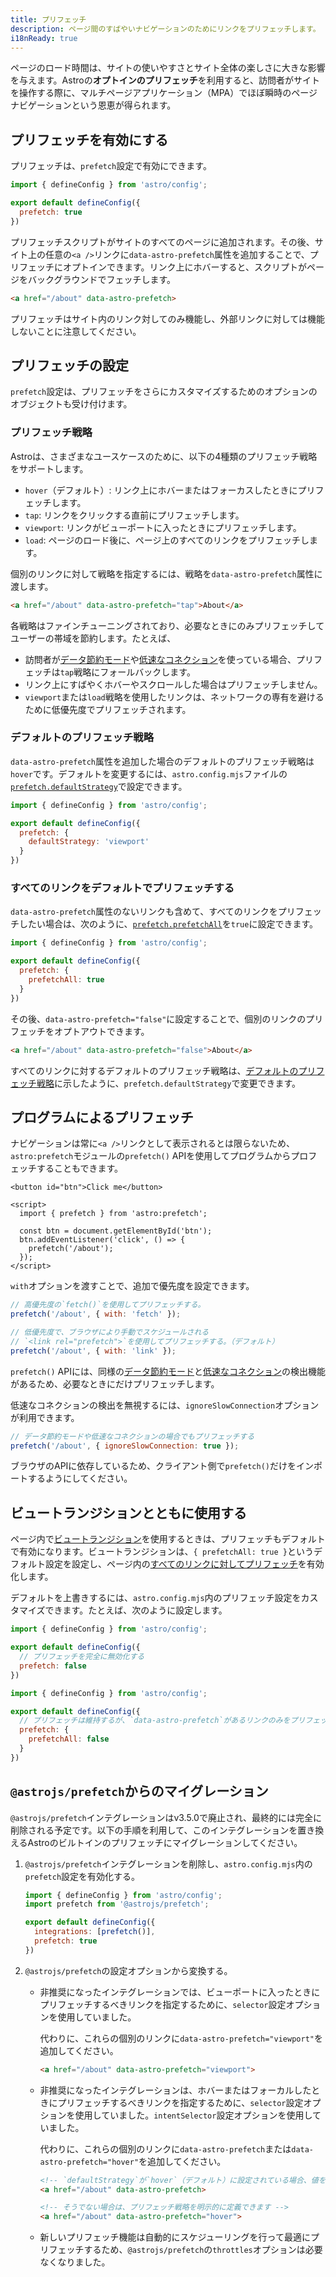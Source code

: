 ```yaml
---
title: プリフェッチ
description: ページ間のすばやいナビゲーションのためにリンクをプリフェッチします。
i18nReady: true
---
```


ページのロード時間は、サイトの使いやすさとサイト全体の楽しさに大きな影響を与えます。Astroの**オプトインのプリフェッチ**を利用すると、訪問者がサイトを操作する際に、マルチページアプリケーション（MPA）でほぼ瞬時のページナビゲーションという恩恵が得られます。

## プリフェッチを有効にする

プリフェッチは、`prefetch`設定で有効にできます。

```js title="astro.config.mjs" ins={4}
import { defineConfig } from 'astro/config';

export default defineConfig({
  prefetch: true
})
```

プリフェッチスクリプトがサイトのすべてのページに追加されます。その後、サイト上の任意の`<a />`リンクに`data-astro-prefetch`属性を追加することで、プリフェッチにオプトインできます。リンク上にホバーすると、スクリプトがページをバックグラウンドでフェッチします。

```html
<a href="/about" data-astro-prefetch>
```

プリフェッチはサイト内のリンク対してのみ機能し、外部リンクに対しては機能しないことに注意してください。

## プリフェッチの設定

`prefetch`設定は、プリフェッチをさらにカスタマイズするためのオプションのオブジェクトも受け付けます。

### プリフェッチ戦略

Astroは、さまざまなユースケースのために、以下の4種類のプリフェッチ戦略をサポートします。

- `hover`（デフォルト）: リンク上にホバーまたはフォーカスしたときにプリフェッチします。
- `tap`: リンクをクリックする直前にプリフェッチします。
- `viewport`: リンクがビューポートに入ったときにプリフェッチします。
- `load`: ページのロード後に、ページ上のすべてのリンクをプリフェッチします。

個別のリンクに対して戦略を指定するには、戦略を`data-astro-prefetch`属性に渡します。

```html
<a href="/about" data-astro-prefetch="tap">About</a>
```

各戦略はファインチューニングされており、必要なときにのみプリフェッチしてユーザーの帯域を節約します。たとえば、

- 訪問者が[データ節約モード](https://developer.mozilla.org/ja/docs/Web/API/NetworkInformation/saveData)や[低速なコネクション](https://developer.mozilla.org/ja/docs/Web/API/NetworkInformation/effectiveType)を使っている場合、プリフェッチは`tap`戦略にフォールバックします。
- リンク上にすばやくホバーやスクロールした場合はプリフェッチしません。
- `viewport`または`load`戦略を使用したリンクは、ネットワークの専有を避けるために低優先度でプリフェッチされます。

### デフォルトのプリフェッチ戦略

`data-astro-prefetch`属性を追加した場合のデフォルトのプリフェッチ戦略は`hover`です。デフォルトを変更するには、`astro.config.mjs`ファイルの[`prefetch.defaultStrategy`](/en/reference/configuration-reference/#prefetchdefaultstrategy)で設定できます。

```js title="astro.config.mjs" ins={4-6}
import { defineConfig } from 'astro/config';

export default defineConfig({
  prefetch: {
    defaultStrategy: 'viewport'
  }
})
```

### すべてのリンクをデフォルトでプリフェッチする

`data-astro-prefetch`属性のないリンクも含めて、すべてのリンクをプリフェッチしたい場合は、次のように、[`prefetch.prefetchAll`](/en/reference/configuration-reference/#prefetchprefetchall)を`true`に設定できます。

```js title="astro.config.mjs" ins={4-6}
import { defineConfig } from 'astro/config';

export default defineConfig({
  prefetch: {
    prefetchAll: true
  }
})
```

その後、`data-astro-prefetch="false"`に設定することで、個別のリンクのプリフェッチをオプトアウトできます。

```html
<a href="/about" data-astro-prefetch="false">About</a>
```

すべてのリンクに対するデフォルトのプリフェッチ戦略は、[デフォルトのプリフェッチ戦略](#デフォルトのプリフェッチ戦略)に示したように、`prefetch.defaultStrategy`で変更できます。

## プログラムによるプリフェッチ

ナビゲーションは常に`<a />`リンクとして表示されるとは限らないため、`astro:prefetch`モジュールの`prefetch()` APIを使用してプログラムからプロフェッチすることもできます。

```astro
<button id="btn">Click me</button>

<script>
  import { prefetch } from 'astro:prefetch';

  const btn = document.getElementById('btn');
  btn.addEventListener('click', () => {
    prefetch('/about');
  });
</script>
```

`with`オプションを渡すことで、追加で優先度を設定できます。

```js
// 高優先度の`fetch()`を使用してプリフェッチする。
prefetch('/about', { with: 'fetch' });

// 低優先度で、ブラウザにより手動でスケジュールされる
// `<link rel="prefetch">`を使用してプリフェッチする。（デフォルト）
prefetch('/about', { with: 'link' });
```

`prefetch()` APIには、同様の[データ節約モード](https://developer.mozilla.org/ja/docs/Web/API/NetworkInformation/saveData)と[低速なコネクション](https://developer.mozilla.org/ja/docs/Web/API/NetworkInformation/effectiveType)の検出機能があるため、必要なときにだけプリフェッチします。

低速なコネクションの検出を無視するには、`ignoreSlowConnection`オプションが利用できます。

```js
// データ節約モードや低速なコネクションの場合でもプリフェッチする
prefetch('/about', { ignoreSlowConnection: true });
```

ブラウザのAPIに依存しているため、クライアント側で`prefetch()`だけをインポートするようにしてください。

## ビュートランジションとともに使用する

ページ内で[ビュートランジション](/ja/guides/view-transitions/)を使用するときは、プリフェッチもデフォルトで有効になります。ビュートランジションは、`{ prefetchAll: true }`というデフォルト設定を設定し、ページ内の[すべてのリンクに対してプリフェッチ](#すべてのリンクをデフォルトでプリフェッチする)を有効化します。

デフォルトを上書きするには、`astro.config.mjs`内のプリフェッチ設定をカスタマイズできます。たとえば、次のように設定します。
  
```js title="astro.config.mjs"
import { defineConfig } from 'astro/config';

export default defineConfig({
  // プリフェッチを完全に無効化する
  prefetch: false
})
```

```js title="astro.config.mjs"
import { defineConfig } from 'astro/config';

export default defineConfig({
  // プリフェッチは維持するが、`data-astro-prefetch`があるリンクのみをプリフェッチする。
  prefetch: {
    prefetchAll: false
  }
})
```

## `@astrojs/prefetch`からのマイグレーション

`@astrojs/prefetch`インテグレーションはv3.5.0で廃止され、最終的には完全に削除される予定です。以下の手順を利用して、このインテグレーションを置き換えるAstroのビルトインのプリフェッチにマイグレーションしてください。

1. `@astrojs/prefetch`インテグレーションを削除し、`astro.config.mjs`内の`prefetch`設定を有効化する。

    ```js title="astro.config.mjs" ins={6} del={2,5}
    import { defineConfig } from 'astro/config';
    import prefetch from '@astrojs/prefetch';

    export default defineConfig({
      integrations: [prefetch()],
      prefetch: true
    })
    ```

2. `@astrojs/prefetch`の設定オプションから変換する。

    - 非推奨になったインテグレーションでは、ビューポートに入ったときにプリフェッチするべきリンクを指定するために、`selector`設定オプションを使用していました。
    
      代わりに、これらの個別のリンクに`data-astro-prefetch="viewport"`を追加してください。

      ```html
      <a href="/about" data-astro-prefetch="viewport">
      ```

    - 非推奨になったインテグレーションは、ホバーまたはフォーカルしたときにプリフェッチするべきリンクを指定するために、`selector`設定オプションを使用していました。`intentSelector`設定オプションを使用していました。
    
      代わりに、これらの個別のリンクに`data-astro-prefetch`または`data-astro-prefetch="hover"`を追加してください。

      ```html
      <!-- `defaultStrategy`が`hover`（デフォルト）に設定されている場合、値を省略できます -->
      <a href="/about" data-astro-prefetch>

      <!-- そうでない場合は、プリフェッチ戦略を明示的に定義できます -->
      <a href="/about" data-astro-prefetch="hover">
      ```

    - 新しいプリフェッチ機能は自動的にスケジューリングを行って最適にプリフェッチするため、`@astrojs/prefetch`の`throttles`オプションは必要なくなりました。
